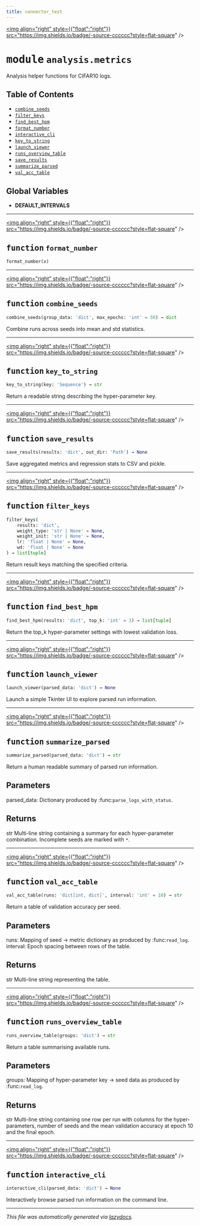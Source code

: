 ```yaml
---
title: connector_test
---
```


<a href="https://github.com/drothermel/%24%7BREPO%7D/blob/main/src/connector_test/analysis/metrics.py"><img align="right" style={{"float":"right"}} src="https://img.shields.io/badge/-source-cccccc?style=flat-square" /></a>

# <kbd>module</kbd> `analysis.metrics`
Analysis helper functions for CIFAR10 logs.


## Table of Contents
- [`combine_seeds`](./connector_test.analysis.metrics#function-combine-seeds)
- [`filter_keys`](./connector_test.analysis.metrics#function-filter-keys)
- [`find_best_hpm`](./connector_test.analysis.metrics#function-find-best-hpm)
- [`format_number`](./connector_test.analysis.metrics#function-format-number)
- [`interactive_cli`](./connector_test.analysis.metrics#function-interactive-cli)
- [`key_to_string`](./connector_test.analysis.metrics#function-key-to-string)
- [`launch_viewer`](./connector_test.analysis.metrics#function-launch-viewer)
- [`runs_overview_table`](./connector_test.analysis.metrics#function-runs-overview-table)
- [`save_results`](./connector_test.analysis.metrics#function-save-results)
- [`summarize_parsed`](./connector_test.analysis.metrics#function-summarize-parsed)
- [`val_acc_table`](./connector_test.analysis.metrics#function-val-acc-table)


**Global Variables**
---------------
- **DEFAULT_INTERVALS**

---

<a href="https://github.com/drothermel/%24%7BREPO%7D/blob/main/src/connector_test/analysis/metrics.py#L23"><img align="right" style={{"float":"right"}} src="https://img.shields.io/badge/-source-cccccc?style=flat-square" /></a>

## <kbd>function</kbd> `format_number`

```python
format_number(x)
```





---

<a href="https://github.com/drothermel/%24%7BREPO%7D/blob/main/src/connector_test/analysis/metrics.py#L35"><img align="right" style={{"float":"right"}} src="https://img.shields.io/badge/-source-cccccc?style=flat-square" /></a>

## <kbd>function</kbd> `combine_seeds`

```python
combine_seeds(group_data: 'dict', max_epochs: 'int' = 50) → dict
```

Combine runs across seeds into mean and std statistics.



---

<a href="https://github.com/drothermel/%24%7BREPO%7D/blob/main/src/connector_test/analysis/metrics.py#L51"><img align="right" style={{"float":"right"}} src="https://img.shields.io/badge/-source-cccccc?style=flat-square" /></a>

## <kbd>function</kbd> `key_to_string`

```python
key_to_string(key: 'Sequence') → str
```

Return a readable string describing the hyper-parameter key.



---

<a href="https://github.com/drothermel/%24%7BREPO%7D/blob/main/src/connector_test/analysis/metrics.py#L58"><img align="right" style={{"float":"right"}} src="https://img.shields.io/badge/-source-cccccc?style=flat-square" /></a>

## <kbd>function</kbd> `save_results`

```python
save_results(results: 'dict', out_dir: 'Path') → None
```

Save aggregated metrics and regression stats to CSV and pickle.



---

<a href="https://github.com/drothermel/%24%7BREPO%7D/blob/main/src/connector_test/analysis/metrics.py#L86"><img align="right" style={{"float":"right"}} src="https://img.shields.io/badge/-source-cccccc?style=flat-square" /></a>

## <kbd>function</kbd> `filter_keys`

```python
filter_keys(
    results: 'dict',
    weight_type: 'str | None' = None,
    weight_init: 'str | None' = None,
    lr: 'float | None' = None,
    wd: 'float | None' = None
) → list[tuple]
```

Return result keys matching the specified criteria.



---

<a href="https://github.com/drothermel/%24%7BREPO%7D/blob/main/src/connector_test/analysis/metrics.py#L111"><img align="right" style={{"float":"right"}} src="https://img.shields.io/badge/-source-cccccc?style=flat-square" /></a>

## <kbd>function</kbd> `find_best_hpm`

```python
find_best_hpm(results: 'dict', top_k: 'int' = 3) → list[tuple]
```

Return the top_k hyper-parameter settings with lowest validation loss.



---

<a href="https://github.com/drothermel/%24%7BREPO%7D/blob/main/src/connector_test/analysis/metrics.py#L120"><img align="right" style={{"float":"right"}} src="https://img.shields.io/badge/-source-cccccc?style=flat-square" /></a>

## <kbd>function</kbd> `launch_viewer`

```python
launch_viewer(parsed_data: 'dict') → None
```

Launch a simple Tkinter UI to explore parsed run information.



---

<a href="https://github.com/drothermel/%24%7BREPO%7D/blob/main/src/connector_test/analysis/metrics.py#L155"><img align="right" style={{"float":"right"}} src="https://img.shields.io/badge/-source-cccccc?style=flat-square" /></a>

## <kbd>function</kbd> `summarize_parsed`

```python
summarize_parsed(parsed_data: 'dict') → str
```

Return a human readable summary of parsed run information.

Parameters
----------
parsed_data:
    Dictionary produced by :func:`parse_logs_with_status`.

Returns
-------
str
    Multi-line string containing a summary for each hyper-parameter
    combination. Incomplete seeds are marked with ``*``.



---

<a href="https://github.com/drothermel/%24%7BREPO%7D/blob/main/src/connector_test/analysis/metrics.py#L205"><img align="right" style={{"float":"right"}} src="https://img.shields.io/badge/-source-cccccc?style=flat-square" /></a>

## <kbd>function</kbd> `val_acc_table`

```python
val_acc_table(runs: 'dict[int, dict]', interval: 'int' = 10) → str
```

Return a table of validation accuracy per seed.

Parameters
----------
runs:
    Mapping of seed -> metric dictionary as produced by
    :func:`read_log`.
interval:
    Epoch spacing between rows of the table.

Returns
-------
str
    Multi-line string representing the table.



---

<a href="https://github.com/drothermel/%24%7BREPO%7D/blob/main/src/connector_test/analysis/metrics.py#L241"><img align="right" style={{"float":"right"}} src="https://img.shields.io/badge/-source-cccccc?style=flat-square" /></a>

## <kbd>function</kbd> `runs_overview_table`

```python
runs_overview_table(groups: 'dict') → str
```

Return a table summarising available runs.

Parameters
----------
groups:
    Mapping of hyper-parameter key -> seed data as produced by
    :func:`read_log`.

Returns
-------
str
    Multi-line string containing one row per run with columns for the
    hyper-parameters, number of seeds and the mean validation accuracy at
    epoch 10 and the final epoch.



---

<a href="https://github.com/drothermel/%24%7BREPO%7D/blob/main/src/connector_test/analysis/metrics.py#L298"><img align="right" style={{"float":"right"}} src="https://img.shields.io/badge/-source-cccccc?style=flat-square" /></a>

## <kbd>function</kbd> `interactive_cli`

```python
interactive_cli(parsed_data: 'dict') → None
```

Interactively browse parsed run information on the command line.





---

_This file was automatically generated via [lazydocs](https://github.com/ml-tooling/lazydocs)._
